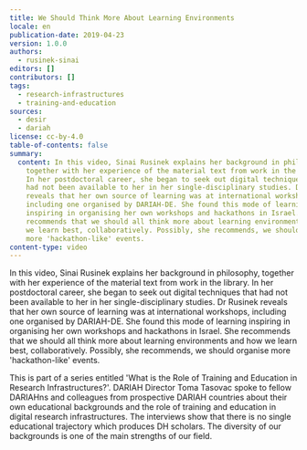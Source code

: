 ```yaml
---
title: We Should Think More About Learning Environments
locale: en
publication-date: 2019-04-23
version: 1.0.0
authors:
  - rusinek-sinai
editors: []
contributors: []
tags:
  - research-infrastructures
  - training-and-education
sources:
  - desir
  - dariah
license: cc-by-4.0
table-of-contents: false
summary:
  content: In this video, Sinai Rusinek explains her background in philosophy,
    together with her experience of the material text from work in the library.
    In her postdoctoral career, she began to seek out digital techniques that
    had not been available to her in her single-disciplinary studies. Dr Rusinek
    reveals that her own source of learning was at international workshops,
    including one organised by DARIAH-DE. She found this mode of learning
    inspiring in organising her own workshops and hackathons in Israel. She
    recommends that we should all think more about learning environments and how
    we learn best, collaboratively. Possibly, she recommends, we should organise
    more 'hackathon-like' events.
content-type: video
---
```

In this video, Sinai Rusinek explains her background in philosophy, together with her experience of the material text from work in the library. In her postdoctoral career, she began to seek out digital techniques that had not been available to her in her single-disciplinary studies. Dr Rusinek reveals that her own source of learning was at international workshops, including one organised by DARIAH-DE. She found this mode of learning inspiring in organising her own workshops and hackathons in Israel. She recommends that we should all think more about learning environments and how we learn best, collaboratively. Possibly, she recommends, we should organise more 'hackathon-like' events.

This is part of a series entitled 'What is the Role of Training and Education in Research Infrastructures?'. DARIAH Director Toma Tasovac spoke to fellow DARIAHns and colleagues from prospective DARIAH countries about their own educational backgrounds and the role of training and education in digital research infrastructures. The interviews show that there is no single educational trajectory which produces DH scholars. The diversity of our backgrounds is one of the main strengths of our field.

<VideoCard provider="youtube" id="ksxIewK316E" title="We Should Think More About Learning Environments" image="/assets/content/assets/en/resources/hosted/we-should-think-more-about-learning-environments/sinai-training.png" />
